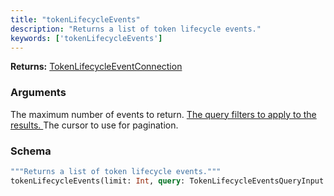 ```yaml
---
title: "tokenLifecycleEvents"
description: "Returns a list of token lifecycle events."
keywords: ['tokenLifecycleEvents']
---
```


**Returns:** [TokenLifecycleEventConnection](/api-reference/types/tokenlifecycleeventconnection)

### Arguments

<ResponseField name="limit" type="Int">
  The maximum number of events to return.
</ResponseField>

<a href="/api-reference/types/tokenlifecycleeventsqueryinput">
  <ResponseField name="query" type="TokenLifecycleEventsQueryInput!" required>
    The query filters to apply to the results.
  </ResponseField>
</a>

<ResponseField name="cursor" type="String">
  The cursor to use for pagination.
</ResponseField>

### Schema


```graphql 
"""Returns a list of token lifecycle events."""
tokenLifecycleEvents(limit: Int, query: TokenLifecycleEventsQueryInput!, cursor: String): TokenLifecycleEventConnection
```
